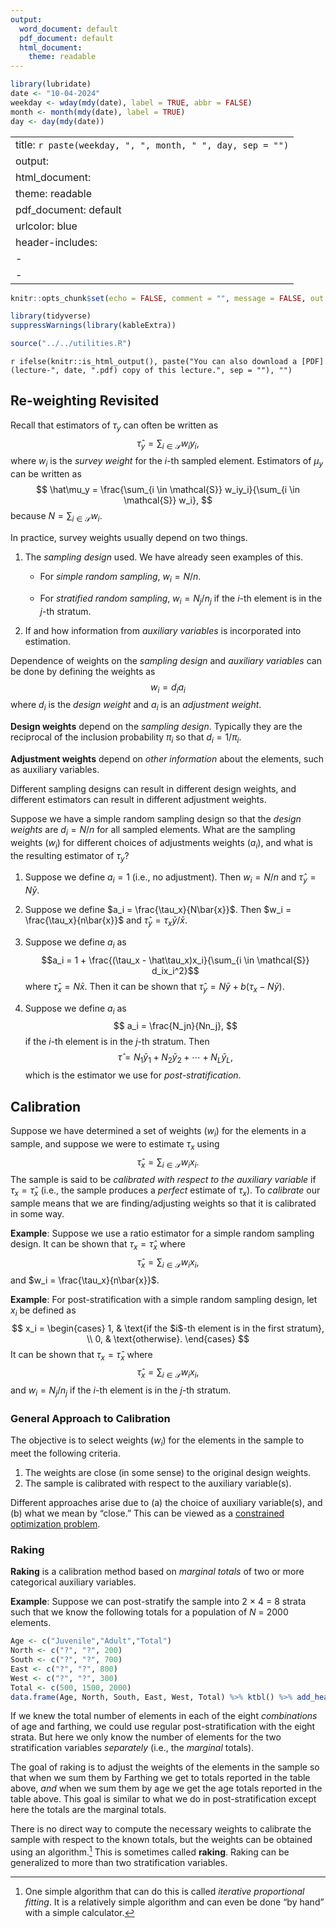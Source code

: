 ```yaml
---
output:
  word_document: default
  pdf_document: default
  html_document:
    theme: readable
---
```


```r
library(lubridate)
date <- "10-04-2024"
weekday <- wday(mdy(date), label = TRUE, abbr = FALSE)
month <- month(mdy(date), label = TRUE)
day <- day(mdy(date))
```

---
title: `r paste(weekday, ", ", month, " ", day, sep = "")`
output:
  html_document: 
    theme: readable
  pdf_document: default
urlcolor: blue
header-includes:
  - \usepackage{float}
  - \usepackage{booktabs}
---

```r
knitr::opts_chunk$set(echo = FALSE, comment = "", message = FALSE, out.width = "100%", fig.align = "center", cache = FALSE, dev = ifelse(knitr::is_html_output(), "png", "pdf"))
```

```r
library(tidyverse)
suppressWarnings(library(kableExtra))
```

```r
source("../../utilities.R")
```

`r ifelse(knitr::is_html_output(), paste("You can also download a [PDF](lecture-", date, ".pdf) copy of this lecture.", sep = ""), "")`

## Re-weighting Revisited

Recall that estimators of $\tau_y$ can often be written as
$$
  \hat\tau_y = \sum_{i \in \mathcal{S}} w_iy_i,
$$
where $w_i$ is the *survey weight* for the $i$-th sampled element. Estimators of $\mu_y$ can be written as
$$
  \hat\mu_y = \frac{\sum_{i \in \mathcal{S}} w_iy_i}{\sum_{i \in \mathcal{S}} w_i},
$$
because $N = \sum_{i \in \mathcal{S}} w_i$. 

In practice, survey weights usually depend on two things.

1. The *sampling design* used. We have already seen examples of this. 

    - For *simple random sampling*, $w_i = N/n$. 
  
    - For *stratified random sampling*, $w_i = N_j/n_j$ if the $i$-th element is in the $j$-th stratum.

0. If and how information from *auxiliary variables* is incorporated into estimation.

Dependence of weights on the *sampling design* and *auxiliary variables* can be done by defining the weights as
$$
  w_i = d_ia_i
$$
where $d_i$ is the *design weight* and $a_i$ is an *adjustment weight*.

**Design weights** depend on the *sampling design*. Typically they are the reciprocal of the inclusion probability $\pi_i$ so that $d_i = 1/\pi_i$. 

**Adjustment weights** depend on *other information* about the elements, such as auxiliary variables. 

Different sampling designs can result in different design weights, and different estimators can result in different adjustment weights. 

Suppose we have a simple random sampling design so that the *design weights* are $d_i = N/n$ for all sampled elements. What are the sampling weights ($w_i$) for different choices of adjustments weights ($a_i$), and what is the resulting estimator of $\tau_y$?

1. Suppose we define $a_i = 1$ (i.e., no adjustment). Then $w_i = N/n$ and $\hat\tau_y = N\bar{y}$.

2. Suppose we define $a_i = \frac{\tau_x}{N\bar{x}}$. Then $w_i = \frac{\tau_x}{n\bar{x}}$ and $\hat\tau_y = \tau_x\bar{y}/\bar{x}$. 

3. Suppose we define $a_i$ as $$a_i = 1 + \frac{(\tau_x - \hat\tau_x)x_i}{\sum_{i \in \mathcal{S}} d_ix_i^2}$$ where $\hat\tau_x = N\bar{x}$. Then it can be shown that $\hat\tau_y = N\bar{y} + b(\tau_x - N\bar{y})$.  

4. Suppose we define $a_i$ as 
$$
  a_i = \frac{N_jn}{Nn_j},
$$
if the $i$-th element is in the $j$-th stratum. Then
$$
  \hat\tau = N_1\bar{y}_1 + N_2\bar{y}_2 + \cdots + N_L\bar{y}_L,
$$
which is the estimator we use for *post-stratification*. 

## Calibration

Suppose we have determined a set of weights ($w_i$) for the elements in a sample, and suppose we were to estimate $\tau_x$ using
$$
  \hat\tau_x = \sum_{i \in \mathcal{S}}w_ix_i.
$$
The sample is said to be *calibrated with respect to the auxiliary variable* if $\tau_x = \hat\tau_x$ (i.e., the sample produces a *perfect* estimate of $\tau_x$). To *calibrate* our sample means that we are finding/adjusting weights so that it is calibrated in some way. 

**Example**: Suppose we use a ratio estimator for a simple random sampling design. It can be shown that $\tau_x = \hat\tau_x$ where
$$
  \hat\tau_x = \sum_{i \in \mathcal{S}}w_ix_i,
$$
and $w_i = \frac{\tau_x}{n\bar{x}}$.

\vspace{3cm}

**Example**: For post-stratification with a simple random sampling design, let $x_i$ be defined as
$$
  x_i = 
  \begin{cases}
  1, & \text{if the $i$-th element is in the first stratum}, \\
  0, & \text{otherwise}. 
  \end{cases}
$$
It can be shown that $\tau_x = \hat\tau_x$ where
$$
  \hat\tau_x = \sum_{i \in \mathcal{S}}w_ix_i, 
$$
and $w_i = N_j/n_j$ if the $i$-th element is in the $j$-th stratum. 

\vspace{3cm}

### General Approach to Calibration

The objective is to select weights ($w_i)$ for the elements in the sample to meet the following criteria.

1. The weights are close (in some sense) to the original design weights.
0. The sample is calibrated with respect to the auxiliary variable(s). 

Different approaches arise due to (a) the choice of auxiliary variable(s), and (b) what we mean by "close." This can be viewed as a [constrained optimization problem](calibration-as-optimization.html).

### Raking

**Raking** is a calibration method based on *marginal totals* of two or more categorical auxiliary variables. 

**Example**: Suppose we can post-stratify the sample into 2 $\times$ 4 = 8 strata such that we know the following totals for a population of $N$ = 2000 elements. 
```r
Age <- c("Juvenile","Adult","Total")
North <- c("?", "?", 200)
South <- c("?", "?", 700)
East <- c("?", "?", 800)
West <- c("?", "?", 300)
Total <- c(500, 1500, 2000)
data.frame(Age, North, South, East, West, Total) %>% ktbl() %>% add_header_above(c(" " = 1, "Farthing" = 4, " " = 1))
```
If we knew the total number of elements in each of the eight *combinations* of age and farthing, we could use regular post-stratification with the eight strata. But here we only know the number of elements for the two stratification variables *separately* (i.e., the *marginal* totals). 

The goal of raking is to adjust the weights of the elements in the sample so that when we sum them by Farthing we get to totals reported in the table above, *and* when we sum them by age we get the age totals reported in the table above. This goal is similar to what we do in post-stratification except here the totals are the marginal totals. 

There is no direct way to compute the necessary weights to calibrate the sample with respect to the known totals, but the weights can be obtained using an algorithm.[^ipf] This is sometimes called **raking**. Raking can be generalized to more than two stratification variables.  

[^ipf]: One simple algorithm that can do this is called *iterative proportional fitting*. It is a relatively simple algorithm and can even be done "by hand" with a simple calculator. 


